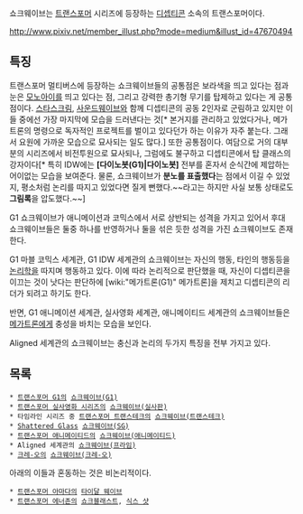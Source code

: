 쇼크웨이브는 [[트랜스포머]] 시리즈에 등장하는 [[디셉티콘]] 소속의 트랜스포머이다.

http://www.pixiv.net/member_illust.php?mode=medium&illust_id=47670494

== 특징 ==
트랜스포머 멀티버스에 등장하는 쇼크웨이브들의 공통점은 보라색을 띄고 있다는 점과 눈은 [[모노아이]]를 띄고 있다는 점, 그리고 강력한 총기형 무기를 탑제하고 있다는 게 공통점이다. [[스타스크림]], [[사운드웨이브]]와 함께 디셉티콘의 공동 2인자로 군림하고 있지만 이들 중에선 가장 마지막에 모습을 드러낸다는 것[* 본거지를 관리하고 있었다거나, 메가트론의 명령으로 독자적인 프로젝트를 벌이고 있다던가 하는 이유가 자주 붙는다. 그래서 요원에 가까운 모습으로 묘사되는  일도 많다.] 또한 공통점이다. 여담으로 거의 대부분의 시리즈에서 비전투원으로 묘사되나, 그럼에도 불구하고 디셉티콘에서 탑 클래스의 강자이다[* 특히 IDW에는 '''[다이노봇(G1)|다이노봇]''' 전부를 혼자서 순식간에 제압하는 어이없는 모습을 보여준다. 물론, 쇼크웨이브가 '''분노를 표출했다'''는 점에서 이길 수 있었지, 평소처럼 논리를 따지고 있었다면 질게 뻔했다.~~라고는 하지만 사실 보통 상태로도 '''그림록'''을 압도했다.~~]

G1 쇼크웨이브가 애니메이션과 코믹스에서 서로 상반되는 성격을 가지고 있어서 후대 쇼크웨이브들은 둘중 하나를 반영하거나 둘을 섞은 듯한 성격을 가진 쇼크웨이브도 존재한다.

G1 마블 코믹스 세계관, G1 IDW 세계관의 쇼크웨이브는 자신의 행동, 타인의 행동등을 [[논리학]]을 따지며 행동하고 있다. 이에 따라 논리적으로 판단했을 때, 자신이 디셉티콘을 이끄는 것이 낫다는 판단하에 [wiki:"메가트론(G1)" 메가트론]을 제치고 디셉티콘의 리더가 되려고 하기도 한다.

반면, G1 애니메이션 세계관, 실사영화 세계관, 애니메이티드 세계관의 쇼크웨이브들은 [[메가트론]]에게 충성을 바치는 모습을 보인다.

Aligned 세계관의 쇼크웨이브는 충신과 논리의 두가지 특징을 전부 가지고 있다.
== 목록 ==
 * [[트랜스포머 G1]]의 [[쇼크웨이브(G1)]]
 * [[트랜스포머 실사영화 시리즈]]의 [[쇼크웨이브(실사판)]]
 * 타임라인 시리즈 중 [[트랜스포머 트랜스테크]]의 [[쇼크웨이브(트랜스테크)]]
 * [[Shattered Glass]] [[쇼크웨이브(SG)]]
 * [[트랜스포머 애니메이티드]]의 [[쇼크웨이브(애니메이티드)]]
 * Aligned 세계관의 [[쇼크웨이브(프라임)]]
 * [[크레-오]]의 [[쇼크웨이브(크레-오)]]

아래의 이들과 혼동하는 것은 비논리적이다.

 * [[트랜스포머 아마다]]의 [[타이달 웨이브(아마다)|타이달 웨이브]]
 * [[트랜스포머 에너존]]의 [[쇼크블래스트]], [[식스 샷]]
